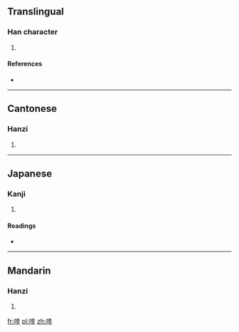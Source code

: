 ==Translingual==

===Han character===
{{Han char|rn=30|rad=口|as=08|sn=11|four=6404<sub>1</sub>|canj=口土廿十 (RGTJ)}}

# {{defn|Han|sort=口08}}

====References====
* {{Han ref|kx=0195.020|dkj=03805|dj=0416.020|hdz=10636.060|uh=5548|ud=21832|bh=D4A6|bd=54438}}

----

==Cantonese==

===Hanzi===
{{yue-hanzi|jyut=|y=hang1}}

# {{defn|Cantonese|sort=口08}}

----

==Japanese==

===Kanji===
{{ja-kanji|grade=|rs=口08}}

# {{defn|Japanese|sort=口08}}

====Readings====
* {{ja-readings|on=[[こう]] (kō), [[きょう]] (kyō), [[がつ]] (gatsu), [[がち]] (gachi), [[さつ]] (satsu)|kun=[[さわぐこえ]] (sawagukoe)}}

----

==Mandarin==

===Hanzi===
{{cmn-hanzi|pin=[[hèng]] ([[heng4]])|wg=heng<sup>4</sup>}}

# {{defn|Mandarin|sort=口08}}

[[fr:啈]]
[[pl:啈]]
[[zh:啈]]